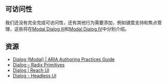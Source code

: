 ## 可访问性

我们还没有完全完成可访问性，还有其他行为需要添加，例如键盘支持和焦点管理，这些将在[Modal Dialog III](/questions/user-interface/modal-dialog-iii)和[Modal Dialog IV](/questions/user-interface/modal-dialog-iv)中分别介绍。

## 资源

* [Dialog (Modal) | ARIA Authoring Practices Guide](https://www.w3.org/WAI/ARIA/apg/patterns/dialog-modal/)
* [Dialog – Radix Primitives](https://www.radix-ui.com/primitives/docs/components/dialog)
* [Dialog | Reach UI](https://reach.tech/dialog)
* [Dialog - Headless UI](https://headlessui.com/react/dialog)
